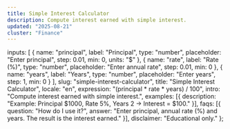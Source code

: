 ```yaml
---
title: Simple Interest Calculator
description: Compute interest earned with simple interest.
updated: "2025-08-21"
cluster: "Finance"
---
```



  inputs: [
    { name: "principal", label: "Principal", type: "number", placeholder: "Enter principal", step: 0.01, min: 0, units: "$" },
    { name: "rate", label: "Rate (%)", type: "number", placeholder: "Enter annual rate", step: 0.01, min: 0 },
    { name: "years", label: "Years", type: "number", placeholder: "Enter years", step: 1, min: 0 }
  ],
  slug: "simple-interest-calculator",
  title: "Simple Interest Calculator",
  locale: "en",
  expression: "(principal * rate * years) / 100",
  intro: "Compute interest earned with simple interest.",
  examples: [{ description: "Example: Principal $1000, Rate 5%, Years 2 → Interest = $100." }],
  faqs: [{ question: "How do I use it?", answer: "Enter principal, annual rate (%) and years. The result is the interest earned." }],
  disclaimer: "Educational only."
};

<BaseLayout title={schema.title} description={schema.description}>
  <Calculator schema={schema} />
</BaseLayout>
